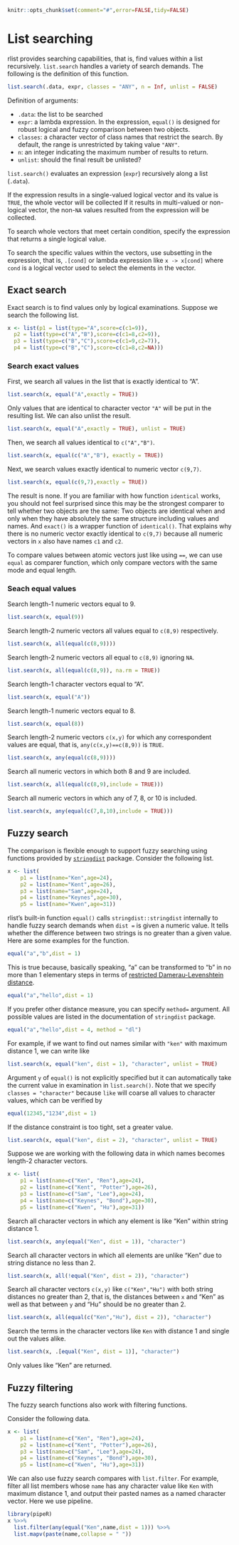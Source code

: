 <!--
%\VignetteEngine{knitr}
%\VignetteIndexEntry{List searching}
-->

```r
knitr::opts_chunk$set(comment="#",error=FALSE,tidy=FALSE)
```

# List searching

rlist provides searching capabilities, that is, find values within a list recursively. `list.search` handles a variety of search demands. The following is the definition of this function.

```r
list.search(.data, expr, classes = "ANY", n = Inf, unlist = FALSE)
```

Definition of arguments:

- `.data`: the list to be searched
- `expr`: a lambda expression. In the expression, `equal()` is designed for robust logical and fuzzy comparison between two objects.
- `classes`: a character vector of class names that restrict the search. By default, the range is unrestricted by taking value `"ANY"`.
- `n`: an integer indicating the maximum number of results to return.
- `unlist`: should the final result be unlisted?

`list.search()` evaluates an expression (`expr`) recursively along a list (`.data`). 

If the expression results in a single-valued logical vector and its value is `TRUE`, the whole vector will be collected If it results in multi-valued or non-logical vector, the non-`NA` values resulted from the expression will be collected. 

To search whole vectors that meet certain condition, specify the expression that returns a single logical value. 

To search the specific values within the vectors, use subsetting in the expression, that is, `.[cond]` or lambda expression like `x -> x[cond]` where `cond` is a logical vector used to select the elements in the vector.

## Exact search

Exact search is to find values only by logical examinations. Suppose we search the following list.

```r
x <- list(p1 = list(type="A",score=c(c1=9)),
  p2 = list(type=c("A","B"),score=c(c1=8,c2=9)),
  p3 = list(type=c("B","C"),score=c(c1=9,c2=7)),
  p4 = list(type=c("B","C"),score=c(c1=8,c2=NA)))
```

### Search exact values

First, we search all values in the list that is exactly identical to "A".

```r
list.search(x, equal("A",exactly = TRUE))
```

Only values that are identical to character vector `"A"` will be put in the resulting list. We can also unlist the result.

```r
list.search(x, equal("A",exactly = TRUE), unlist = TRUE)
```

Then, we search all values identical to `c("A","B")`.

```r
list.search(x, equal(c("A","B"), exactly = TRUE))
```

Next, we search values exactly identical to numeric vector `c(9,7)`.

```r
list.search(x, equal(c(9,7),exactly = TRUE))
```

The result is none. If you are familiar with how function `identical` works, you should not feel surprised since this may be the strongest comparer to tell whether two objects are the same: Two objects are identical when and only when they have absolutely the same structure including values and names. And `exact()` is a wrapper function of `identical()`. That explains why there is no numeric vector exactly identical to `c(9,7)` because all numeric vectors in `x` also have names `c1` and `c2`.

To compare values between atomic vectors just like using `==`, we can use `equal` as comparer function, which only compare vectors with the same mode and equal length.

### Seach equal values

Search length-1 numeric vectors equal to 9.

```r
list.search(x, equal(9))
```

Search length-2 numeric vectors all values equal to `c(8,9)` respectively.

```r
list.search(x, all(equal(c(8,9))))
```

Search length-2 numeric vectors all equal to `c(8,9)` ignoring `NA`.

```r
list.search(x, all(equal(c(8,9)), na.rm = TRUE))
```

Search length-1 character vectors equal to "A".

```r
list.search(x, equal("A"))
```

Search length-1 numeric vectors equal to 8.

```r
list.search(x, equal(8))
```

Search length-2 numeric vectors `c(x,y)` for which any correspondent values are equal, that is, `any(c(x,y)==c(8,9))` is `TRUE`.

```r
list.search(x, any(equal(c(8,9))))
```

Search all numeric vectors in which both 8 and 9 are included.

```r
list.search(x, all(equal(c(8,9),include = TRUE)))
```

Search all numeric vectors in which any of 7, 8, or 10 is included.

```r
list.search(x, any(equal(c(7,8,10),include = TRUE)))
```

## Fuzzy search

The comparison is flexible enough to support fuzzy searching using functions provided by [`stringdist`](http://cran.r-project.org/web/packages/stringdist/index.html) package. Consider the following list.

```r
x <- list(
    p1 = list(name="Ken",age=24),
    p2 = list(name="Kent",age=26),
    p3 = list(name="Sam",age=24),
    p4 = list(name="Keynes",age=30),
    p5 = list(name="Kwen",age=31))
```

rlist's built-in function `equal()` calls `stringdist::stringdist` internally to handle fuzzy search demands when `dist =` is given a numeric value. It tells whether the difference between two strings is no greater than a given value. Here are some examples for the function.

```r
equal("a","b",dist = 1)
```

This is true because, basically speaking, "a" can be transformed to "b" in no more than 1 elementary steps in terms of [restricted Damerau-Levenshtein distance](http://en.wikipedia.org/wiki/Damerau%E2%80%93Levenshtein_distance).

```r
equal("a","hello",dist = 1)
```

If you prefer other distance measure, you can specify `method=` argument. All possible values are listed in the documentation of `stringdist` package.

```r
equal("a","hello",dist = 4, method = "dl")
```

For example, if we want to find out names similar with `"ken"` with maximum distance 1, we can write like

```r
list.search(x, equal("ken", dist = 1), "character", unlist = TRUE)
```

Argument `y` of `equal()` is not explicitly specified but it can automatically take the current value in examination in `list.search()`. Note that we specify `classes = "character"` because `like` will coarse all values to character values, which can be verified by

```r
equal(12345,"1234",dist = 1)
```

If the distance constraint is too tight, set a greater value.

```r
list.search(x, equal("ken", dist = 2), "character", unlist = TRUE)
```

Suppose we are working with the following data in which names becomes length-2 character vectors.

```r
x <- list(
    p1 = list(name=c("Ken", "Ren"),age=24),
    p2 = list(name=c("Kent", "Potter"),age=26),
    p3 = list(name=c("Sam", "Lee"),age=24),
    p4 = list(name=c("Keynes", "Bond"),age=30),
    p5 = list(name=c("Kwen", "Hu"),age=31))
```

Search all character vectors in which any element is like "Ken" within string distance 1.

```r
list.search(x, any(equal("Ken", dist = 1)), "character")
```

Search all character vectors in which all elements are unlike "Ken" due to string distance no less than 2.

```r
list.search(x, all(!equal("Ken", dist = 2)), "character")
```

Search all character vectors `c(x,y)` like `c("Ken","Hu")` with both string distances no greater than 2, that is, the distances between `x` and "Ken" as well as that between `y` and "Hu" should be no greater than 2.

```r
list.search(x, all(equal(c("Ken","Hu"), dist = 2)), "character")
```

Search the terms in the character vectors like `Ken` with distance 1 and single out the values alike.

```r
list.search(x, .[equal("Ken", dist = 1)], "character")
```

Only values like "Ken" are returned.


## Fuzzy filtering

The fuzzy search functions also work with filtering functions.

Consider the following data.

```r
x <- list(
    p1 = list(name=c("Ken", "Ren"),age=24),
    p2 = list(name=c("Kent", "Potter"),age=26),
    p3 = list(name=c("Sam", "Lee"),age=24),
    p4 = list(name=c("Keynes", "Bond"),age=30),
    p5 = list(name=c("Kwen", "Hu"),age=31))
```

We can also use fuzzy search compares with `list.filter`. For example, filter all list members whose `name` has any character value like `Ken` with maximum distance 1, and output their pasted names as a named character vector. Here we use pipeline.

```r
library(pipeR)
x %>>%
  list.filter(any(equal("Ken",name,dist = 1))) %>>%
  list.mapv(paste(name,collapse = " "))
```
